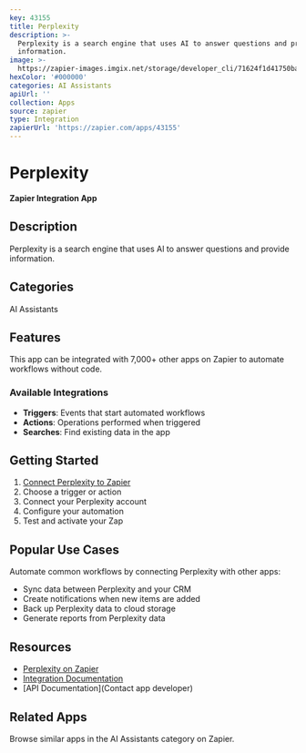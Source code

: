 ```yaml
---
key: 43155
title: Perplexity
description: >-
  Perplexity is a search engine that uses AI to answer questions and provide
  information.
image: >-
  https://zapier-images.imgix.net/storage/developer_cli/71624f1d41750baacb353ffa8d2c5fb5_2.png?auto=format%2Ccompress&ixlib=python-3.0.0&q=50
hexColor: '#000000'
categories: AI Assistants
apiUrl: ''
collection: Apps
source: zapier
type: Integration
zapierUrl: 'https://zapier.com/apps/43155'
---
```

# Perplexity

**Zapier Integration App**

## Description

Perplexity is a search engine that uses AI to answer questions and provide information.

## Categories

AI Assistants

## Features

This app can be integrated with 7,000+ other apps on Zapier to automate workflows without code.

### Available Integrations

- **Triggers**: Events that start automated workflows
- **Actions**: Operations performed when triggered
- **Searches**: Find existing data in the app

## Getting Started

1. [Connect Perplexity to Zapier](https://zapier.com/apps/43155)
2. Choose a trigger or action
3. Connect your Perplexity account
4. Configure your automation
5. Test and activate your Zap

## Popular Use Cases

Automate common workflows by connecting Perplexity with other apps:

- Sync data between Perplexity and your CRM
- Create notifications when new items are added
- Back up Perplexity data to cloud storage
- Generate reports from Perplexity data

## Resources

- [Perplexity on Zapier](https://zapier.com/apps/43155)
- [Integration Documentation](https://zapier.com/apps/43155/integrations)
- [API Documentation](Contact app developer)

## Related Apps

Browse similar apps in the AI Assistants category on Zapier.
